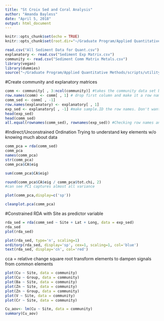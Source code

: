 ```yaml
---
title: "St Croix Sed and Coral Analysis"
author: "Amanda Bayless"
date: "April 5, 2018"
output: html_document
---
```


```r
knitr::opts_chunk$set(echo = TRUE)
knitr::opts_chunk$set(root.dir="~/Graduate Program/Applied Quantitative Methods/Assignments")
```

```r
read.csv("All Sediment Data for Quant.csv")
explanatory <- read.csv("Sediment Exp Matrix.csv")
community <- read.csv("Sediment Comm Matrix Metals.csv")
library(vegan)
library(dummies)
source("~/Graduate Program/Applied Quantitative Methods/scripts/utility_functions.R.txt") #script file for biplot
```


#Create community and explanatory matrices

```r
comm <- community[ , 3:ncol(community)] #takes the community data set but only uses 3rd through last column
row.names(comm) <- comm[ , 1] # drop first column and make it a row name
comm_sed <- comm[ , -1] 
row.names(explanatory) <- explanatory[ , 1]
exp_sed <- explanatory[ , -1] #make sample.ID the row names. Don't want rows as explanatory variable
head(exp_sed)
head(comm_sed)
all.equal(rownames(comm_sed), rownames(exp_sed)) #Checking row names and column names match up in size
```

#Indirect/Unconstrained Ordination
Trying to understand key elements w/o knowing much about data

```r
comm_pca = rda(comm_sed) 
comm_pca
names(comm_pca)
str(comm_pca)
comm_pca$CA$eig
```

```r
sum(comm_pca$CA$eig)
```
```r
round(comm_pca$CA$eig / comm_pca$tot.chi, 2)
#can see PC1 captures almost all variance
```
```r
plot(comm_pca,display=c('sp'))
```

```r
cleanplot.pca(comm_pca)
```

#Constrained RDA with Site as predictor variable 
```r
rda_sed = rda(comm_sed ~ Site + Lat + Long, data = exp_sed)
rda_sed
plot(rda_sed)
```

```r
plot(rda_sed, type='n', scaling=1)
orditorp(rda_sed, display='sp', cex=1, scaling=1, col='blue')
text(rda_sed, display='cn', col='red')
```
cca = relative change 
square root transform elements to dampen signals from common elements

```r
plot(Cu ~ Site, data = community)
plot(Cu ~ Group, data = community)
plot(Ba ~ Site, data = community)
plot(Zn ~ Site, data = community)
plot(Zn ~ Group, data = community)
plot(V ~ Site, data = community)
plot(Cr ~ Site, data = community)
```


```r
Cu_aov<- lm(Cu ~ Site, data = community)
summary(Cu_aov)
```
